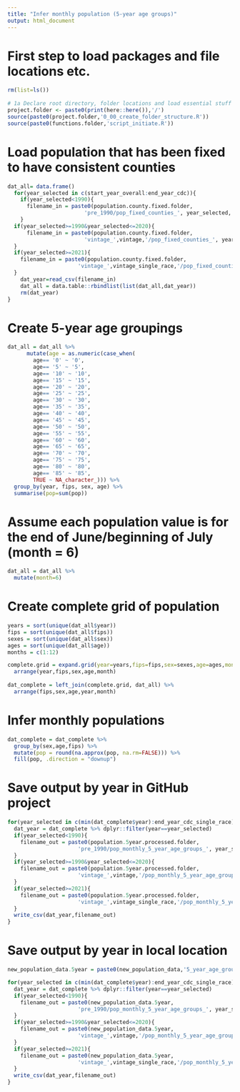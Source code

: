 ```yaml
---
title: "Infer monthly population (5-year age groups)"
output: html_document
---
```


# First step to load packages and file locations etc.
```r
rm(list=ls())
 
# 1a Declare root directory, folder locations and load essential stuff
project.folder <- paste0(print(here::here()),'/')
source(paste0(project.folder,'0_00_create_folder_structure.R'))
source(paste0(functions.folder,'script_initiate.R'))
```

# Load population that has been fixed to have consistent counties
```r
dat_all= data.frame()
  for(year_selected in c(start_year_overall:end_year_cdc)){
    if(year_selected<1990){
      filename_in = paste0(population.county.fixed.folder,
                        'pre_1990/pop_fixed_counties_', year_selected,'.csv')  
    }
  if(year_selected>=1990&year_selected<=2020){
      filename_in = paste0(population.county.fixed.folder,
                        'vintage_',vintage,'/pop_fixed_counties_', year_selected,'.csv')
  }
  if(year_selected>=2021){
    filename_in = paste0(population.county.fixed.folder,
                      'vintage_',vintage_single_race,'/pop_fixed_counties_', year_selected,'.csv')
  }    
    dat_year=read_csv(filename_in)
    dat_all = data.table::rbindlist(list(dat_all,dat_year))
    rm(dat_year)
}
```

# Create 5-year age groupings
```r
dat_all = dat_all %>%
      mutate(age = as.numeric(case_when(
        age== '0' ~ '0',
        age== '5' ~ '5',
        age== '10' ~ '10',
        age== '15' ~ '15',
        age== '20' ~ '20',
        age== '25' ~ '25',
        age== '30' ~ '30',
        age== '35' ~ '35',
        age== '40' ~ '40',
        age== '45' ~ '45',
        age== '50' ~ '50',
        age== '55' ~ '55',
        age== '60' ~ '60',
        age== '65' ~ '65',
        age== '70' ~ '70',
        age== '75' ~ '75',
        age== '80' ~ '80',
        age== '85' ~ '85',
        TRUE ~ NA_character_))) %>%
  group_by(year, fips, sex, age) %>%
  summarise(pop=sum(pop))
```

# Assume each population value is for the end of June/beginning of July (month = 6)
```r
dat_all = dat_all %>% 
  mutate(month=6)
```

# Create complete grid of population
```r
years = sort(unique(dat_all$year))
fips = sort(unique(dat_all$fips))
sexes = sort(unique(dat_all$sex))
ages = sort(unique(dat_all$age))
months = c(1:12)

complete.grid = expand.grid(year=years,fips=fips,sex=sexes,age=ages,month=months) %>%
  arrange(year,fips,sex,age,month)
  
dat_complete = left_join(complete.grid, dat_all) %>%
  arrange(fips,sex,age,year,month)
```

# Infer monthly populations
```r
dat_complete = dat_complete %>%
  group_by(sex,age,fips) %>%
  mutate(pop = round(na.approx(pop, na.rm=FALSE))) %>%
  fill(pop, .direction = "downup") 
```

# Save output by year in GitHub project
```r
for(year_selected in c(min(dat_complete$year):end_year_cdc_single_race)){
  dat_year = dat_complete %>% dplyr::filter(year==year_selected)
  if(year_selected<1990){
    filename_out = paste0(population.5year.processed.folder,
                      'pre_1990/pop_monthly_5_year_age_groups_', year_selected,'.csv')  
  }
  if(year_selected>=1990&year_selected<=2020){
    filename_out = paste0(population.5year.processed.folder,
                      'vintage_',vintage,'/pop_monthly_5_year_age_groups_', year_selected,'.csv')
  }
  if(year_selected>=2021){
    filename_out = paste0(population.5year.processed.folder,
                      'vintage_',vintage_single_race,'/pop_monthly_5_year_age_groups_', year_selected,'.csv')
  }
  write_csv(dat_year,filename_out)
}
```

# Save output by year in local location
```r

new_population_data.5year = paste0(new_population_data,'5_year_age_groups/')

for(year_selected in c(min(dat_complete$year):end_year_cdc_single_race)){
  dat_year = dat_complete %>% dplyr::filter(year==year_selected)
  if(year_selected<1990){
    filename_out = paste0(new_population_data.5year,
                      'pre_1990/pop_monthly_5_year_age_groups_', year_selected,'.csv')  
  }
  if(year_selected>=1990&year_selected<=2020){
    filename_out = paste0(new_population_data.5year,
                      'vintage_',vintage,'/pop_monthly_5_year_age_groups_', year_selected,'.csv')
  }
  if(year_selected>=2021){
    filename_out = paste0(new_population_data.5year,
                      'vintage_',vintage_single_race,'/pop_monthly_5_year_age_groups_', year_selected,'.csv')
  }
  write_csv(dat_year,filename_out)
}
```